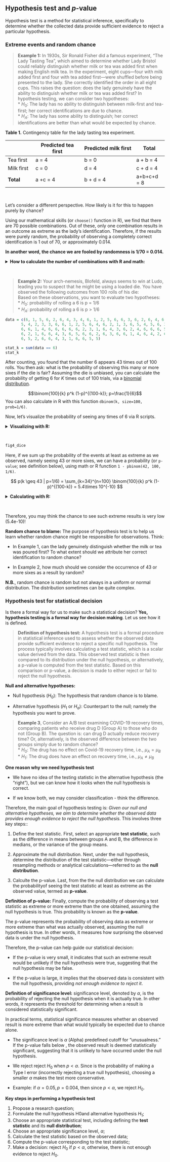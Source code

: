 ## Hypothesis test and *p*-value

Hypothesis test is a method for statistical inference, specifically to determine whether the collected data provide sufficient evidence to reject a particular hypothesis.

### Extreme events and random chance

> **Example 1:** In 1930s, Sir Ronald Fisher did a famous experiment, "The Lady Tasting Tea", which aimed to determine whether Lady Bristol could reliably distinguish whether milk or tea was added first when making English milk tea. In the experiment, eight cups---four with milk added first and four with tea added first---were shuffled before being presented to the lady. She correctly identified the order in all eight cups. This raises the question: does the lady genuinely have the ability to distinguish whether milk or tea was added first? In hypothesis testing, we can consider two hypotheses:<br /> \* $H_0$: The lady has no ability to distinguish between milk-first and tea-first; her correct identifications are due to chance.<br /> \* $H_A$: The lady has some ability to distinguish; her correct identifications are better than what would be expected by chance.

**Table 1.** Contingency table for the lady tasting tea experiment.

|            | Predicted tea first | Predicted milk first | **Total**   |
|------------|---------------------|----------------------|-------------|
| Tea first  | a = 4               | b = 0                | a + b = 4   |
| Milk first | c = 0               | d = 4                | c + d = 4   |
| **Total**  | a +c = 4            | b + d = 4            | a+b+c+d = 8 |

<br />

Let's consider a different perspective. How likely is it for this to happen purely by chance?

Using our mathematical skills (or `choose()` function in R), we find that there are 70 possible combinations. Out of these, only one combination results in an outcome as extreme as the lady's identification. Therefore, if the results were purely random, the probability of observing a completely correct identification is 1 out of 70, or approximately 0.014.

**In another word, the chance we are fooled by randomness is 1/70 = 0.014.**

<details>

<summary>**How to calculate the number of combinations with R and math:**</summary>

**R**

```r
choose(8, 4)
```

**Math** Consider permutations where the first choice is 8, the second is 7, and so on. However, we must also account for the permutations within the selected cups---that is, the arrangements among the chosen 4 cups. Therefore, the number of combinations can be calculated as follows.

$$\frac{8 \times 7 \times 6 \times 5} {4 \times 3 \times 2 \times 1} = 70$$

</details>

<br />

> **Example 2:** Your arch-nemesis, Blofeld, always seems to win at Ludo, leading you to suspect that he might be using a loaded die. You have observed the following outcomes from 100 rolls of his die: <br /> Based on these observations, you want to evaluate two hypotheses:<br /> \* $H_0$: probability of rolling a 6 is p = 1/6<br /> \* $H_A$: probability of rolling a 6 is p \> 1/6

```r
data = c(6, 1, 5, 6, 2, 6, 4, 3, 4, 6, 1, 2, 5, 6, 6, 3, 6, 2, 6, 4, 6, 2,
       5, 4, 2, 3, 3, 6, 6, 1, 2, 5, 6, 4, 6, 2, 1, 3, 6, 5, 4, 5, 6, 3,
       6, 6, 1, 4, 6, 6, 6, 6, 6, 2, 3, 1, 6, 4, 3, 6, 2, 4, 6, 6, 6, 5,
       6, 2, 1, 6, 6, 4, 3, 6, 5, 6, 6, 2, 6, 3, 6, 6, 1, 4, 6, 4, 2, 6,
       6, 5, 2, 6, 6, 4, 3, 1, 6, 6, 5, 5)

stat_k = sum(data == 6)
stat_k
```

After counting, you found that the number 6 appears 43 times out of 100 rolls. You then ask: what is the probability of observing this many or more sixes if the die is fair? Assuming the die is unbiased, you can calculate the probability of getting 6 for $K$ times out of 100 trials, via a [binomial distribution](https://en.wikipedia.org/wiki/Binomial_distribution).

$$\binom{100}{k} p^k (1-p)^{(100-k)}; p=\frac{1}{6}$$ You can also calculate in R with this function `dbinom(k, size=100, prob=1/6)`.

Now, let's visualize the probability of seeing any times of 6 via R scripts.

<details>

<summary>**Visualizing with R:**</summary>

```r
# plot the probability mass function of null distribution

x = seq(0, 101)
pmf = dbinom(x, size=100, prob=1/6)
df = data.frame(x=x, pmf=pmf, extreme=(x >= stat_k))

library(ggplot2)

fig4_dice = ggplot(df, aes(x=x)) + 
  geom_point(aes(y=pmf, color=extreme)) +
  scale_color_manual(values=c("black", "red")) +
  xlab('Number of sixes') + 
  ylab('Probability Mass Function') +
  ggtitle('Distribution of n_six under the null hypothesis')
```

</details>

<br />

```r
fig4_dice
```

Here, if we sum up the probability of the events at least as extreme as we observed, namely seeing 43 or more sixes, we can have a probability (or `p-value`; see definition below), using math or R function `1 - pbinom(42, 100, 1/6)`.

$$
p(k \geq 43 | p=1/6) = \sum_{k=34}^{n=100} \binom{100}{k} p^k (1-p)^{(100-k)} = 5.4\times 10^{-10}
$$

<details>

<summary>**Calculating with R:**</summary>

```r
?pbinom
1 - pbinom(42, 100, 1/6)
```

</details>

<br />

Therefore, you may think the chance to see such extreme results is very low (5.4e-10)!

**Random chance to blame:** The purpose of hypothesis test is to help us learn whether random chance might be responsible for observations. Think:

-   In Example 1, can the lady genuinely distinguish whether the milk or tea was poured first? To what extent should we attribute her correct identification to random chance?

-   In Example 2, how much should we consider the occurrence of 43 or more sixes as a result by random?

**N.B.**, random chance is random but not always in a uniform or normal distribution. The distribution sometimes can be quite complex.

### Hypothesis test for statistical decision

Is there a formal way for us to make such a statistical decision? **Yes, hypothesis testing is a formal way for decision making**. Let us see how it is defined.

> **Definition of hypothesis test:** A hypothesis test is a formal procedure in statistical inference used to assess whether the observed data provide sufficient evidence to reject a specific null hypothesis. The process typically involves calculating a test statistic, which is a scalar value derived from the data. This observed test statistic is then compared to its distribution under the null hypothesis, or alternatively, a p-value is computed from the test statistic. Based on this comparison or p-value, a decision is made to either reject or fail to reject the null hypothesis.

**Null and alternative hypotheses:**

-   Null hypothesis ($H_0$): The hypothesis that random chance is to blame.

-   Alternative hypothesis ($H_1$ or $H_a$): Counterpart to the null; namely the hypothesis you want to prove.

> **Example 3**, Consider an A/B test examining COVID-19 recovery times, comparing patients who receive drug D (Group A) to those who do not (Group B). The question is: can drug D actually reduce recovery time? Or, alternatively, is the observed difference between the two groups simply due to random chance? <br /> \* $H_0$: The drug has no effect on Covid-19 recovery time, i.e., $\mu_A = \mu_B$<br /> \* $H_1$: The drug does have an effect on recovery time, i.e., $\mu_A \neq \mu_B$

**One reason why we need hypothesis test**

-   We have no idea of the testing statistic in the alternative hypothesis (the "right"), but we can know how it looks when the null hypothesis is correct.

-   If we know both, we may consider classification - think the difference.

Therefore, the main goal of hypothesis testing is: *Given our null and alternative hypotheses, we aim to determine whether the observed data provides enough evidence to reject the null hypothesis*. This involves three key steps::

1)  Define the test statistic. First, select an appropriate **test statistic**, such as the difference in means between groups A and B, the difference in medians, or the variance of the group means.

2)  Approximate the null distribution. Next, under the null hypothesis, determine the distribution of the test statistic---either through resampling methods or analytical calculations---referred to as the **null distribution**.

3)  Calculte the p-value. Last, from the the null distribution we can calculate the probabilityof seeing the test statistic at least as extreme as the observed value, termed as **p-value**.

**Definition of p-value:** Finally, compute the probability of observing a test statistic as extreme or more extreme than the one obtained, assuming the null hypothesis is true. This probability is known as the **p-value**.

The p-value represents the probability of observing data as extreme or more extreme than what was actually observed, assuming the null hypothesis is true. In other words, it measures how surprising the observed data is under the null hypothesis.

Therefore, the p-value can help guide our statistical decision:

-   If the p-value is very small, it indicates that such an extreme result would be unlikely if the null hypothesis were true, suggesting that the null hypothesis may be false.

-   If the p-value is large, it implies that the observed data is consistent with the null hypothesis, providing *not enough evidence to reject it*.

**Definition of significance level:** significance level, denoted by $\alpha$, is the probability of rejecting the null hypothesis when it is actually true. In other words, it represents the threshold for determining when a result is considered statistically significant.

In practical terms, statistical significance measures whether an observed result is more extreme than what would typically be expected due to chance alone.

-   The significance level is $\alpha$ (Alpha) predefined cutoff for "unusualness." If the p-value falls below , the observed result is deemed statistically significant, suggesting that it is unlikely to have occurred under the null hypothesis.

-   We reject reject $H_0$ when $p<\alpha$. Since is the probability of making a Type I error (incorrectly rejecting a true null hypothesis), choosing a smaller $\alpha$ makes the test more conservative.

-   Example: if $\alpha = 0.05, p = 0.004$, then since $p < \alpha$, we reject $H_0$.

**Key steps in performing a hypothesis test**

1)  Propose a research question;
2)  Formulate the null hypothesis H0and alternative hypothesis $H_1$;
3)  Choose an appropriate statistical test, including defining the **test statistic** and its **null distribution**;
4)  Choose an appropriate significance level, $\alpha$;
5)  Calculate the test statistic based on the observed data;
6)  Compute the p-value corresponding to the test statistic;
7)  Make a decision: reject $H_0$ if $p < \alpha$, otherwise, there is not enough evidence to reject $H_0$.

